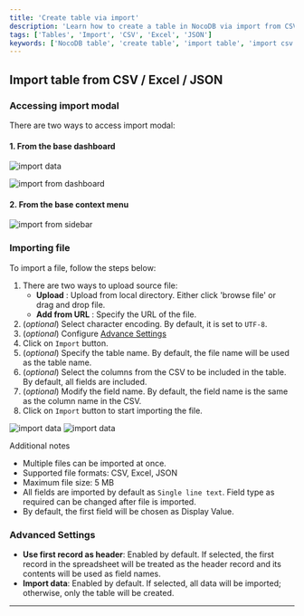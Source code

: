```yaml
---
title: 'Create table via import'
description: 'Learn how to create a table in NocoDB via import from CSV, Excel or JSON.'
tags: ['Tables', 'Import', 'CSV', 'Excel', 'JSON']
keywords: ['NocoDB table', 'create table', 'import table', 'import csv', 'import excel', 'import json']
---
```


## Import table from CSV / Excel / JSON

### Accessing import modal
There are two ways to access import modal:

#### 1. From the base dashboard

![import data](/img/v2/base/base-import-from-dashboard-1.png)

![import from dashboard](/img/v2/table/table-import-from-dashboard.png)


#### 2. From the base context menu

![import from sidebar](/img/v2/table/table-import-from-sidebar.png)

### Importing file
To import a file, follow the steps below:
1. There are two ways to upload source file:  
    - **Upload** : Upload from local directory. Either click 'browse file' or drag and drop file.
    - **Add from URL** : Specify the URL of the file.
2. (_optional_) Select character encoding. By default, it is set to `UTF-8`.
3. (_optional_) Configure [Advance Settings](#advanced-settings)
4. Click on `Import` button.
5. (_optional_) Specify the table name. By default, the file name will be used as the table name.
6. (_optional_) Select the columns from the CSV to be included in the table. By default, all fields are included.
7. (_optional_) Modify the field name. By default, the field name is the same as the column name in the CSV.
8. Click on `Import` button to start importing the file.

![import data](/img/v2/table/import-stage-2.png)
![import data](/img/v2/table/import-stage-3.png)

Additional notes
- Multiple files can be imported at once.
- Supported file formats: CSV, Excel, JSON
- Maximum file size: 5 MB
- All fields are imported by default as `Single line text`. Field type as required can be changed after file is imported.
- By default, the first field will be chosen as Display Value.



### Advanced Settings
- **Use first record as header**: Enabled by default. If selected, the first record in the spreadsheet will be treated as the header record and its contents will be used as field names.
- **Import data**: Enabled by default. If selected, all data will be imported; otherwise, only the table will be created.

---